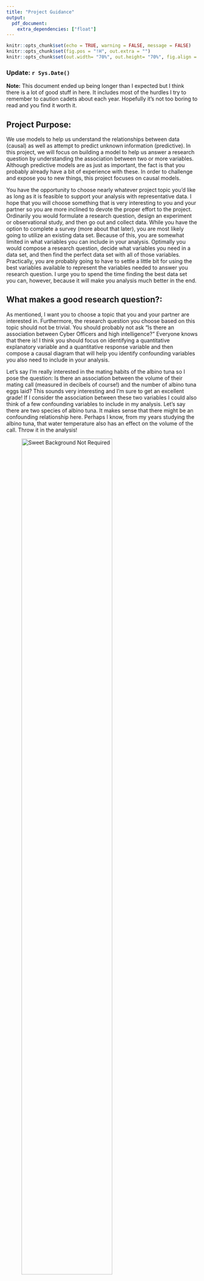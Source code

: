 ```yaml
---
title: "Project Guidance"
output: 
  pdf_document:
    extra_dependencies: ["float"]
---
```


```r
knitr::opts_chunk$set(echo = TRUE, warning = FALSE, message = FALSE)
knitr::opts_chunk$set(fig.pos = "!H", out.extra = "")
knitr::opts_chunk$set(out.width= "70%", out.height= "70%", fig.align = "center") 

```

### Update: `r Sys.Date()`

**Note:** This document ended up being longer than I expected but I think there is a lot of good stuff in here. It includes most of the hurdles I try to remember to caution cadets about each year. Hopefully it's not too boring to read and you find it worth it.

## Project Purpose:

We use models to help us understand the relationships between data (causal) as well as attempt to predict unknown information (predictive). In this project, we will focus on building a model to help us answer a research question by understanding the association between two or more variables. Although predictive models are as just as important, the fact is that you probably already have a bit of experience with these. In order to challenge and expose you to new things, this project focuses on causal models. 

You have the opportunity to choose nearly whatever project topic you'd like as long as it is feasible to support your analysis with representative data. I hope that you will choose something that is very interesting to you and your partner so you are more inclined to devote the proper effort to the project. Ordinarily you would formulate a research question, design an experiment or observational study, and then go out and collect data. While you have the option to complete a survey (more about that later), you are most likely going to utilize an existing data set. Because of this, you are somewhat limited in what variables you can include in your analysis. Optimally you would compose a research question, decide what variables you need in a data set, and then find the perfect data set with all of those variables. Practically, you are probably going to have to settle a little bit for using the best variables available to represent the variables needed to answer you research question. I urge you to spend the time finding the best data set you can, however, because it will make you analysis much better in the end.

## What makes a good research question?:
As mentioned, I want you to choose a topic that you and your partner are interested in. Furthermore, the research question you choose based on this topic should not be trivial. You should probably not ask "Is there an association between Cyber Officers and high intelligence?" Everyone knows that there is! I think you should focus on identifying a quantitative explanatory variable and a quantitative response variable and then compose a causal diagram that will help you identify confounding variables you also need to include in your analysis. 

Let's say I'm really interested in the mating habits of the albino tuna so I pose the question: Is there an association between the volume of their mating call (measured in decibels of course!) and the number of albino tuna eggs laid? This sounds very interesting and I'm sure to get an excellent grade! If I consider the association between these two variables I could also think of a few confounding variables to include in my analysis. Let's say there are two species of albino tuna. It makes sense that there might be an confounding relationship here. Perhaps I know, from my years studying the albino tuna, that water temperature also has an effect on the volume of the call. Throw it in the analysis!

![Sweet Background Not Required](Images/masterpiece.PNG){width=75%}

\newpage

## What makes a good data set?:
Now that I've decided on my research question and identified confounding variables, I need to find a data set. Fortunately, I'm a member of the ATCOA (Albino Tuna Club of America) so I know that there are several data sets out there with which I can conduct my analysis. You might not be so fortunate and your search can really go one of three ways:

1. You find what you need: fantastic!
2. You find something that will work: you might have to slightly change a variable or use a variable in the data set as a proxy for another variable. Let's say I'll have to use number of hatchlings instead of number of eggs laid. That will probably work... even if it's sub optimum.
3. You can't find anything that will work: you probably should look at finding a new question.

Be wary of and understand what the observational unit is in your data set. This is especially true when trying to "combine" data sets. If the observational unit for one data set is "state" and the other is "year", you may have trouble combining these data sets. Failure to understand the observation unit **will** cause you trouble when trying to conduct and explain your analysis.

You need to find a data set that has at least ten observations for each explanatory variable you have. If you have an categorical explanatory variable, you should have ten observations for each category in that variable.

**A brief note about categorical variables:**

You may recall that I've discussed how using a lot of categorical variables can cause your linear regression model to explode in length. Really this happens if you choose a categorical variable with a lot of categories. Choose the variables you need for your analysis... but do it knowing how it's going to affect your analysis. Perhaps there are small changes you can make to your choice of variable to reduce the number of categories: instead of state could you use region? You just went from 50 categories to maybe 5 or 6. 

Whenever you use some metric to reduce the number of categories, I encourage you to use some accepted metric for this. There is probably some list of the number of states that are included in each region. I find it much better to appeal to an external authority for these things. The same thing is true if you need to change a quantitative variable to a categorical, although you probably should not need to do that for this project.

## Why are you so down on surveys?:
I'm not "down" on surveys I just have a healthy aversion to cadets using them for this project based on past experience. This semester will be my fourth semester teaching an intro stats course and I have heard about, seen, and toiled on over 75 of these projects. Of the projects that included a survey, I've probably had one or two that was really well done and a lot of the fault was not with the cadets doing the project. There are two main issues you run into with survey projects:

1. Poor questions: If you aren't very careful in designing your questions, you may not actually be asking what you want to ask. Furthermore, if you don't constrain your survey answers, you're going to end up with messy answers that you have to spend time fixing. Switch to all multiple-choice questions you say? How are you going to collect the necessary quantitative data? Not impossible, just hard. Not to mention that the longer it takes your survey, the less likely people are to respond. This brings me to:
2. Representation: Who is going to answer you survey? You're probably going to send it out to your company, your friends, and maybe your team. Can you say this is a representative sample of your population? Of the people you send it to... how many are going to answer? 5? 10? Is that subset of your intended representative sample truly representative of the population or just representative of people who think like you? What happens when you don't get enough data points? Not impossible, just hard.

This is why I caution cadets about doing a survey for their project. You certainly overcome these hurdles but you have to be deliberate. The benefit of doing a survey is that you can explore some topics that are really relevant to you and your classmates.

## Project Proposal:
This should be a pretty low-threat submission but the timing may make it tricky as I need to have you turn it in before you shift focus to the midterm. As we enter into the block discussing linear regression, your project should be on your mind so you are prepared for this. Your submission needs to include:

1. A well-phrased research question.
2. A list of your variables, their classifications, and their unit of measure in your dataset. 
3. A causal diagram using these variables.
4. A short description of your dataset (including where I can find it). Ensure you identify the observational unit.

You will submit this document as many times as necessary in order to get your project on a good track. Pick well early on!

## In-Progress Review (IPR) 1:
For this IPR, I'm interested in hearing about a few things:

1. Your research question: Hopefully that's pretty self-explanatory.
2. Background/Literature Review: I want you to find at least two **scholarly** articles concerning your topic. You will need to write a literature review for your project paper but I just need bullet points for the IPR. Tell me what is already out there in the research about this topic (or closely related to it).
3. Your data set: Where did you get it from? How was it collected? Observational unit? Any "modifications" you're going to have to make to use it?
4. Data exploration: Show me some interesting things you found when exploring your data. You should be at the bi-variate analysis point here (maybe adding a color to show category). Plot your explanatory variables vs. the response and **analyze**. Pull out of a few interesting facts from the sample that may help inform further analysis. **No models at this point.**

You are going to use a "R Presentation" for this briefing. Embrace a new thing! I don't need fancy but I do want professional. It's ok to have a little fun, but it should be clear you practiced.

Expect to give these to the class as a whole and your briefing should take between 5 to 7 minutes. If you'd like to pre-record, I'm ok with that just be ready to show the video in the class period set aside for IPR 1. This is a group event.

## In-Progress Review (IPR) 2:
This IPR should represent our last touch-point before you finalize your project. It should include a few things:

1. You research question: Just to remind your audience.
2. Your data set: Same idea, just a reminder.
3. Your linear model: Your project will include **one** linear model that contains all of the explanatory variables you have decided need to be in the model. The terms in your model are there because they are part of your research question, represent confounding variables, or are significant interaction terms. 
4. Your assessment of the validity conditions: This is important if you are going to make statistical inference from your sample data set.
5. Anything else you feel is important!

You aren't required to use *R* for this presentation but feel free to if you'd like.

Expect to give these to the class as a whole and your briefing should take between 5 to 7 minutes. If you'd like to pre-record, I'm ok with that just be ready to show the video in the class period set aside for IPR 2. This is a group event.

## Project Presentation:
Your project presentation is one of two culminating events for your course project. You need to put together a professional presentation that demonstrates your mastery of your project material. While I leave the exact structure of the presentation up to you, you should take guidance from the content of IPRs 1 and 2 as to the minimum that should be included. 

You will have about 8 minutes for this presentation. Remember that background information is important but the main star of the project is the interpretation of your linear model. I want to know how/if your model helps you answer your research question. What went wrong? What went right?

You are free to use whatever presentation mechanism you'd like. While you can't pre-record this presentation, it needs to be apparent that you have rehearsed. This is a group event. One person in each group will turn this document in **.pptx** format on Microsoft Teams.

## Project Report:
The project report is the second of the two culminating events for your course project. It should include the same information that is in your presentation but you have a little more room for exposition here. Here are a couple points of guidance for your report:

1. It should be between 2 to 3 pages in length not including cover sheet, works cited, and the appendix.
2. As you limited in space, you will have to make wise decisions about the plots, figures, and tables (PFT) you include. These things should directly support a statement you are making in the paper if they are deemed worthy enough to take valuable space in the body of the report. If your PFT don't quite rise to that level of importance but you still want to reference them, include them in the appendix and reference them in the body. Your appendix is not the PFT dumpster.
3. I can't really think of a reason I should see any *R* code in your report.
4. In general you shouldn't be using bullet points. Your paper is about exposition not abbreviation. I realize it is ironic to say "no bullet points" in a bullet point.
5. I don't need you to include your whole data set in the report. Yes, I've seen it before.

I'm a big fan of students choosing how they will tell the story of their project's statistical journey. I don't like providing templates or structures because I want you to understand the process enough to effectively lay out your argument. However, I realize that this is likely the first class in statistics you have taken so I will give you an idea of how I would structure my report.

1. Background and Research Question: Introduce your project and provide the research question.
2. Literature Review: Describe scholarly work already done in this field. How did this research inform your analysis?
3. Data and Data Exploration: Introduce and summarize the data set you are using. Point out valuable insights gained from initial data exploration.
4. Methodology: The point of the project is to answer you research question. We have learned many statistical methods to answer research questions but you need to pick the best. Hint: The statistical method you should probably pick is multiple linear regression but why is this the correct one? What is it better than other methods?
5. Results: Present your model and interpret the terms. Discuss statistical inference of terms. Discuss validity conditions.
6. Discussion: Here is where you provide the "so what?" Discuss insights about your research question. Can you generalize your model? Why? Why not?
7. Conclusion and Future Work: Finalize the paper and discuss extensions of your research.

Please don't feel restricted by this. I've seen very successful projects that strayed from this format because the authors knew/cared enough to tell their project's story a little different and a little better.

You are required to use *R* Markdown for this report. You will turn your project in on Microsoft Teams in **.docx** format (remember you can knit to Word in *RStudio*). **This is an INDIVIDUAL event**.

## Closing Thoughts:
I sincerely hope this project doesn't turn into "one more project" for you. I know that is quite aspirational and I can understand that you are inundated with other priorities. I hope that you choose a topic that will make the experience a pleasant one for you. You really never know what you might find once you start looking. 